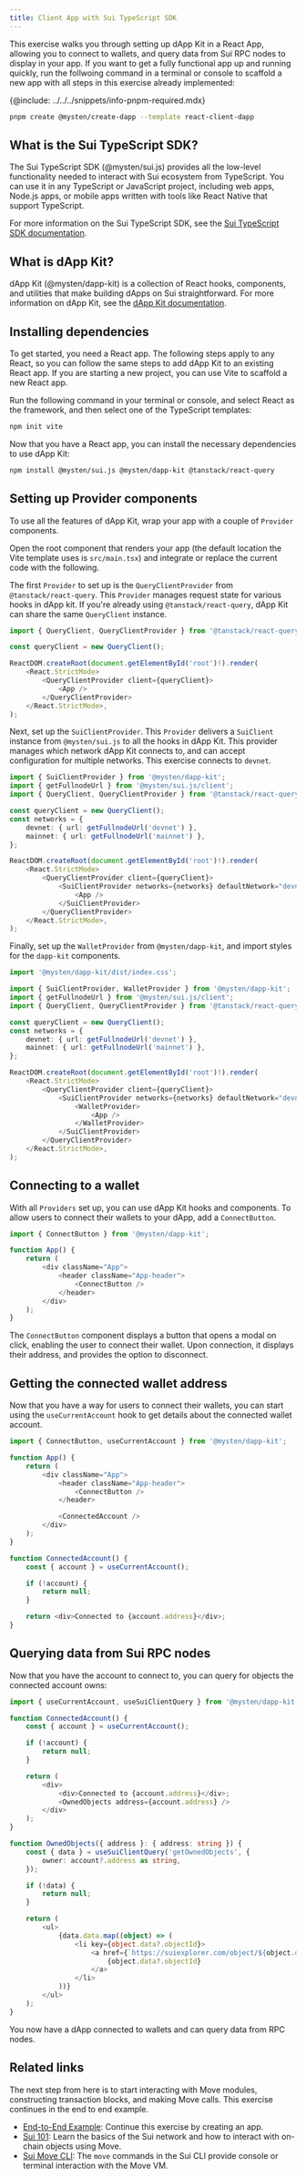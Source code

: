 ```yaml
---
title: Client App with Sui TypeScript SDK
---
```


This exercise walks you through setting up dApp Kit in a React App, allowing you to connect to wallets, and query data from Sui RPC nodes to display in your app. If you want to get a fully functional app up and running quickly, run the follwoing command in a terminal or console to scaffold a new app with all steps in this exercise already implemented:

{@include: ../../../snippets/info-pnpm-required.mdx}

```bash
pnpm create @mysten/create-dapp --template react-client-dapp
```
## What is the Sui TypeScript SDK?

The Sui TypeScript SDK (@mysten/sui.js) provides all the low-level functionality needed to interact with Sui ecosystem from TypeScript. You can use it in any TypeScript or JavaScript project, including web apps, Node.js apps, or mobile apps written with tools like React Native that support TypeScript.

For more information on the Sui TypeScript SDK, see the [Sui TypeScript SDK documentation](https://sui-wallet-kit.vercel.app/typescript).

## What is dApp Kit?

dApp Kit (@mysten/dapp-kit) is a collection of React hooks, components, and utilities that make building dApps on Sui straightforward. For more information on dApp Kit, see the [dApp Kit documentation](https://sui-wallet-kit.vercel.app/dapp-kit).

## Installing dependencies

To get started, you need a React app. The following steps apply to any React, so you can follow the same steps to add dApp Kit to an existing React app. If you are starting a new project, you can use Vite to scaffold a new React app.

Run the following command in your terminal or console, and select React as the framework, and then select one of the TypeScript templates:

```bash npm2yarn
npm init vite
```

Now that you have a React app, you can install the necessary dependencies to use dApp Kit:

```bash npm2yarn
npm install @mysten/sui.js @mysten/dapp-kit @tanstack/react-query
```

## Setting up Provider components

To use all the features of dApp Kit, wrap your app with a couple of `Provider` components.

Open the root component that renders your app (the default location the Vite template uses is `src/main.tsx`) and integrate or replace the current code with the following.

The first `Provider` to set up is the `QueryClientProvider` from `@tanstack/react-query`. This `Provider` manages request state for various hooks in dApp kit. If you're already using `@tanstack/react-query`, dApp Kit can share the same `QueryClient` instance.

```ts
import { QueryClient, QueryClientProvider } from '@tanstack/react-query';

const queryClient = new QueryClient();

ReactDOM.createRoot(document.getElementById('root')!).render(
    <React.StrictMode>
        <QueryClientProvider client={queryClient}>
            <App />
        </QueryClientProvider>
    </React.StrictMode>,
);
```

Next, set up the `SuiClientProvider`. This `Provider` delivers a `SuiClient` instance from `@mysten/sui.js` to all the hooks in dApp Kit. This provider manages which network dApp Kit connects to, and can accept configuration for multiple networks. This exercise connects to `devnet`.

```ts
import { SuiClientProvider } from '@mysten/dapp-kit';
import { getFullnodeUrl } from '@mysten/sui.js/client';
import { QueryClient, QueryClientProvider } from '@tanstack/react-query';

const queryClient = new QueryClient();
const networks = {
    devnet: { url: getFullnodeUrl('devnet') },
    mainnet: { url: getFullnodeUrl('mainnet') },
};

ReactDOM.createRoot(document.getElementById('root')!).render(
    <React.StrictMode>
        <QueryClientProvider client={queryClient}>
            <SuiClientProvider networks={networks} defaultNetwork="devnet">
                <App />
            </SuiClientProvider>
        </QueryClientProvider>
    </React.StrictMode>,
);
```

Finally, set up the `WalletProvider` from `@mysten/dapp-kit`, and import styles for the `dapp-kit` components.

```ts
import '@mysten/dapp-kit/dist/index.css';

import { SuiClientProvider, WalletProvider } from '@mysten/dapp-kit';
import { getFullnodeUrl } from '@mysten/sui.js/client';
import { QueryClient, QueryClientProvider } from '@tanstack/react-query';

const queryClient = new QueryClient();
const networks = {
    devnet: { url: getFullnodeUrl('devnet') },
    mainnet: { url: getFullnodeUrl('mainnet') },
};

ReactDOM.createRoot(document.getElementById('root')!).render(
    <React.StrictMode>
        <QueryClientProvider client={queryClient}>
            <SuiClientProvider networks={networks} defaultNetwork="devnet">
                <WalletProvider>
                    <App />
                </WalletProvider>
            </SuiClientProvider>
        </QueryClientProvider>
    </React.StrictMode>,
);
```

## Connecting to a wallet

With all `Providers` set up, you can use dApp Kit hooks and components. To allow users to connect their wallets to your dApp, add a `ConnectButton`.

```ts
import { ConnectButton } from '@mysten/dapp-kit';

function App() {
    return (
        <div className="App">
            <header className="App-header">
                <ConnectButton />
            </header>
        </div>
    );
}
```

The `ConnectButton` component displays a button that opens a modal on click, enabling the user to connect their wallet. Upon connection, it displays their address, and provides the option to disconnect.

## Getting the connected wallet address

Now that you have a way for users to connect their wallets, you can start using the `useCurrentAccount` hook to get details about the connected wallet account.

```ts
import { ConnectButton, useCurrentAccount } from '@mysten/dapp-kit';

function App() {
    return (
        <div className="App">
            <header className="App-header">
                <ConnectButton />
            </header>

            <ConnectedAccount />
        </div>
    );
}

function ConnectedAccount() {
    const { account } = useCurrentAccount();

    if (!account) {
        return null;
    }

    return <div>Connected to {account.address}</div>;
}
```

## Querying data from Sui RPC nodes

Now that you have the account to connect to, you can query for objects the connected account owns:

```ts
import { useCurrentAccount, useSuiClientQuery } from '@mysten/dapp-kit';

function ConnectedAccount() {
    const { account } = useCurrentAccount();

    if (!account) {
        return null;
    }

    return (
        <div>
            <div>Connected to {account.address}</div>;
            <OwnedObjects address={account.address} />
        </div>
    );
}

function OwnedObjects({ address }: { address: string }) {
    const { data } = useSuiClientQuery('getOwnedObjects', {
        owner: account?.address as string,
    });

    if (!data) {
        return null;
    }

    return (
        <ul>
            {data.data.map((object) => (
                <li key={object.data?.objectId}>
                    <a href={`https://suiexplorer.com/object/${object.data?.objectId}`}>
                        {object.data?.objectId}
                    </a>
                </li>
            ))}
        </ul>
    );
}
```

You now have a dApp connected to wallets and can query data from RPC nodes. 

## Related links

The next step from here is to start interacting with Move modules, constructing transaction blocks, and making Move calls. This exercise continues in the end to end example.

- [End-to-End Example](../app-examples/e2e-counter.mdx): Continue this exercise by creating an app.
- [Sui 101](../sui-101.mdx): Learn the basics of the Sui network and how to interact with on-chain objects using Move.
- [Sui Move CLI](/references/cli/move.mdx): The `move` commands in the Sui CLI provide console or terminal interaction with the Move VM.
